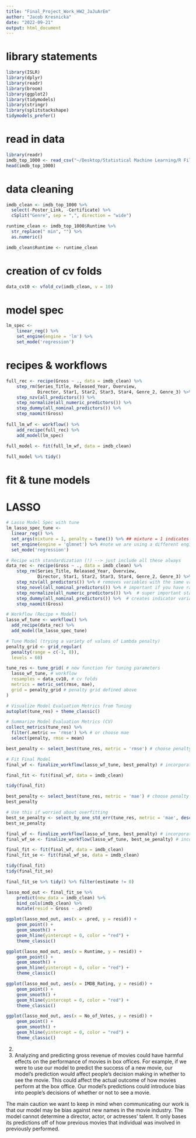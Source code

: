 ```yaml
---
title: "Final_Project_Work_HW2_JaJuArEm"
author: "Jacob Kresnicka"
date: "2022-09-21"
output: html_document
---
```


# library statements 

```r
library(ISLR)
library(dplyr)
library(readr)
library(broom)
library(ggplot2)
library(tidymodels) 
library(stringr)
library(splitstackshape)
tidymodels_prefer()
```

# read in data

```r
library(readr)
imdb_top_1000 <- read_csv("~/Desktop/Statistical Machine Learning/R Files/Final Project/imdb_top_1000.csv")
head(imdb_top_1000)
```

# data cleaning

```r
imdb_clean <- imdb_top_1000 %>%
  select(-Poster_Link, -Certificate) %>%
  cSplit("Genre", sep = ",", direction = "wide")

runtime_clean <- imdb_top_1000$Runtime %>%
  str_replace(" min", "") %>%
  as.numeric()

imdb_clean$Runtime <- runtime_clean
```

# creation of cv folds

```r
data_cv10 <- vfold_cv(imdb_clean, v = 10)
```

# model spec

```r
lm_spec <-
    linear_reg() %>% 
    set_engine(engine = 'lm') %>% 
    set_mode('regression')
```

# recipes & workflows

```r
full_rec <- recipe(Gross ~ ., data = imdb_clean) %>%
    step_rm(Series_Title, Released_Year, Overview,
            Director, Star1, Star2, Star3, Star4, Genre_2, Genre_3) %>% #variables causing issues
    step_nzv(all_predictors()) %>% 
    step_normalize(all_numeric_predictors()) %>% 
    step_dummy(all_nominal_predictors()) %>%
    step_naomit(Gross)
    
full_lm_wf <- workflow() %>%
    add_recipe(full_rec) %>%
    add_model(lm_spec)
    
full_model <- fit(full_lm_wf, data = imdb_clean) 

full_model %>% tidy()
```


# fit & tune models

# LASSO

```r

# Lasso Model Spec with tune
lm_lasso_spec_tune <- 
  linear_reg() %>%
  set_args(mixture = 1, penalty = tune()) %>% ## mixture = 1 indicates Lasso
  set_engine(engine = 'glmnet') %>% #note we are using a different engine
  set_mode('regression') 

# Recipe with standardization (!) --> just include all these always
data_rec <- recipe(Gross ~ ., data = imdb_clean) %>%
    step_rm(Series_Title, Released_Year, Overview,
            Director, Star1, Star2, Star3, Star4, Genre_2, Genre_3) %>%
    step_nzv(all_predictors()) %>% # removes variables with the same value (so duplicates don't mess up model)
    step_novel(all_nominal_predictors()) %>% # important if you have rare categorical variables 
    step_normalize(all_numeric_predictors()) %>%  # super important standardization step for LASSO
    step_dummy(all_nominal_predictors()) %>%  # creates indicator variables for categorical variables
    step_naomit(Gross)

# Workflow (Recipe + Model)
lasso_wf_tune <- workflow() %>% 
  add_recipe(data_rec) %>%
  add_model(lm_lasso_spec_tune) 

# Tune Model (trying a variety of values of Lambda penalty)
penalty_grid <- grid_regular(
  penalty(range = c(-1, 8)),
  levels = 60)

tune_res <- tune_grid( # new function for tuning parameters
  lasso_wf_tune, # workflow
  resamples = data_cv10, # cv folds
  metrics = metric_set(rmse, mae),
  grid = penalty_grid # penalty grid defined above
)

# Visualize Model Evaluation Metrics from Tuning
autoplot(tune_res) + theme_classic()

# Summarize Model Evaluation Metrics (CV)
collect_metrics(tune_res) %>%
  filter(.metric == 'rmse') %>% # or choose mae
  select(penalty, rmse = mean) 

best_penalty <- select_best(tune_res, metric = 'rmse') # choose penalty value based on lowest mae or rmse

# Fit Final Model
final_wf <- finalize_workflow(lasso_wf_tune, best_penalty) # incorporates penalty value to workflow

final_fit <- fit(final_wf, data = imdb_clean)

tidy(final_fit)
```

```r
best_penalty <- select_best(tune_res, metric = 'mae') # choose penalty value based on lowest cv mae
best_penalty

# Use this if worried about overfitting
best_se_penalty <- select_by_one_std_err(tune_res, metric = 'mae', desc(penalty)) # choose largest penalty value within 1 se of the lowest cv mae
best_se_penalty
```

```r
final_wf <- finalize_workflow(lasso_wf_tune, best_penalty) # incorporates penalty value to workflow
final_wf_se <- finalize_workflow(lasso_wf_tune, best_se_penalty) # incorporates penalty value to workflow

final_fit <- fit(final_wf, data = imdb_clean)
final_fit_se <- fit(final_wf_se, data = imdb_clean)

tidy(final_fit)
tidy(final_fit_se)
```

```r
final_fit_se %>% tidy() %>% filter(estimate != 0)
```

```r
lasso_mod_out <- final_fit_se %>%
    predict(new_data = imdb_clean) %>%
    bind_cols(imdb_clean) %>%
    mutate(resid = Gross - .pred)

ggplot(lasso_mod_out, aes(x = .pred, y = resid)) +
    geom_point() +
    geom_smooth() +
    geom_hline(yintercept = 0, color = "red") + 
    theme_classic()

ggplot(lasso_mod_out, aes(x = Runtime, y = resid)) +
    geom_point() +
    geom_smooth() +
    geom_hline(yintercept = 0, color = "red") + 
    theme_classic()

ggplot(lasso_mod_out, aes(x = IMDB_Rating, y = resid)) +
    geom_point() +
    geom_smooth() +
    geom_hline(yintercept = 0, color = "red") + 
    theme_classic()

ggplot(lasso_mod_out, aes(x = No_of_Votes, y = resid)) +
    geom_point() +
    geom_smooth() +
    geom_hline(yintercept = 0, color = "red") + 
    theme_classic()
```


2. 

3. Analyzing and predicting gross revenue of movies could have harmful effects on the performance of movies in box offices. For example, if we were to use our model to predict the success of a new movie, our model's prediction would affect people's decision making in whether to see the movie. This could affect the actual outcome of how movies perform at the box office. Our model's predictions could introduce bias into people's decisions of whether or not to see a movie.

The main caution we want to keep in mind when communicating our work is that our model may be bias against new names in the movie industry. The model cannot determine a director, actor, or actresses' talent. It only bases its predictions off of how previous movies that individual was involved in previously performed.

